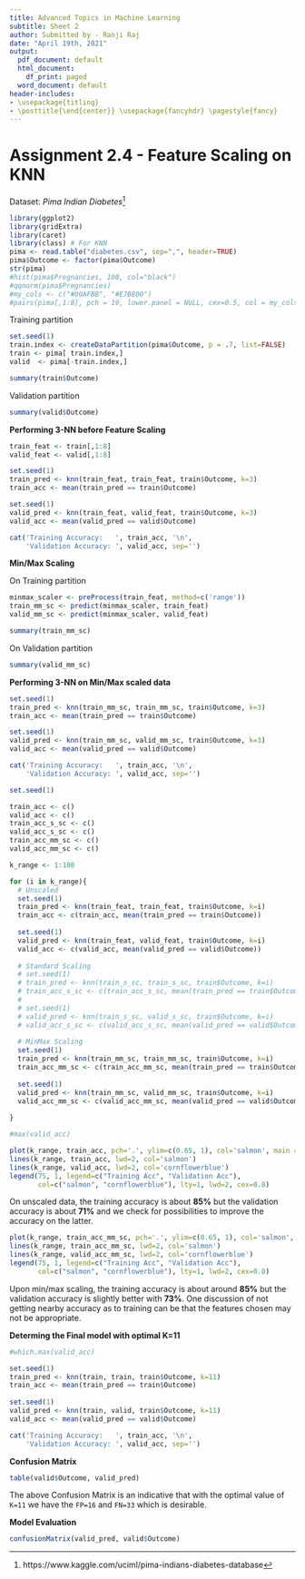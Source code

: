 ---
title: Advanced Topics in Machine Learning
subtitle: Sheet 2
author: Submitted by - Ranji Raj
date: "April 19th, 2021"
output:
  pdf_document: default
  html_document:
    df_print: paged
  word_document: default
header-includes:
- \usepackage{titling}
- \posttitle{\end{center}} \usepackage{fancyhdr} \pagestyle{fancy} 
---

# **Assignment 2.4 - Feature Scaling on KNN**

Dataset: _Pima Indian Diabetes_[^1]
```{r echo = FALSE, message=FALSE, warning=FALSE, out.width = '70%', fig.align="center"}
library(ggplot2)
library(gridExtra)
library(caret)
library(class) # For KNN
pima <- read.table("diabetes.csv", sep=",", header=TRUE)
pima$Outcome <- factor(pima$Outcome)
str(pima)
#hist(pima$Pregnancies, 100, col="black")
#qqnorm(pima$Pregnancies)
#my_cols <- c("#00AFBB", "#E7B800")  
#pairs(pima[,1:8], pch = 19, lower.panel = NULL, cex=0.5, col = my_cols[pima$Outcome],)
```
Training partition
```{r echo = FALSE, message=FALSE, warning=FALSE}
set.seed(1)
train.index <- createDataPartition(pima$Outcome, p = .7, list=FALSE)
train <- pima[ train.index,]
valid  <- pima[-train.index,]

summary(train$Outcome)
```
Validation partition
```{r echo = FALSE, message=FALSE, warning=FALSE}
summary(valid$Outcome)
```
__Performing 3-NN before Feature Scaling__
```{r echo = FALSE, message=FALSE, warning=FALSE}
train_feat <- train[,1:8] 
valid_feat <- valid[,1:8] 

set.seed(1)
train_pred <- knn(train_feat, train_feat, train$Outcome, k=3)
train_acc <- mean(train_pred == train$Outcome)

set.seed(1)
valid_pred <- knn(train_feat, valid_feat, train$Outcome, k=3)
valid_acc <- mean(valid_pred == valid$Outcome)

cat('Training Accuracy:   ', train_acc, '\n',
    'Validation Accuracy: ', valid_acc, sep='')
```

\newpage
__Min/Max Scaling__

On Training partition
```{r echo = FALSE, message=FALSE, warning=FALSE}
minmax_scaler <- preProcess(train_feat, method=c('range'))
train_mm_sc <- predict(minmax_scaler, train_feat)
valid_mm_sc <- predict(minmax_scaler, valid_feat)

summary(train_mm_sc)
```
On Validation partition
```{r echo = FALSE, message=FALSE, warning=FALSE}
summary(valid_mm_sc)
```
__Performing 3-NN on Min/Max scaled data__
```{r echo = FALSE, message=FALSE, warning=FALSE}
set.seed(1)
train_pred <- knn(train_mm_sc, train_mm_sc, train$Outcome, k=3)
train_acc <- mean(train_pred == train$Outcome)

set.seed(1)
valid_pred <- knn(train_mm_sc, valid_mm_sc, train$Outcome, k=3)
valid_acc <- mean(valid_pred == valid$Outcome)

cat('Training Accuracy:   ', train_acc, '\n',
    'Validation Accuracy: ', valid_acc, sep='')
```
```{r echo = FALSE, message=FALSE, warning=FALSE}
set.seed(1)

train_acc <- c()
valid_acc <- c()
train_acc_s_sc <- c()
valid_acc_s_sc <- c()
train_acc_mm_sc <- c()
valid_acc_mm_sc <- c()

k_range <- 1:100

for (i in k_range){
  # Unscaled
  set.seed(1)
  train_pred <- knn(train_feat, train_feat, train$Outcome, k=i)
  train_acc <- c(train_acc, mean(train_pred == train$Outcome))
  
  set.seed(1)
  valid_pred <- knn(train_feat, valid_feat, train$Outcome, k=i)
  valid_acc <- c(valid_acc, mean(valid_pred == valid$Outcome))
  
  # Standard Scaling
  # set.seed(1)
  # train_pred <- knn(train_s_sc, train_s_sc, train$Outcome, k=i)
  # train_acc_s_sc <- c(train_acc_s_sc, mean(train_pred == train$Outcome))
  # 
  # set.seed(1)
  # valid_pred <- knn(train_s_sc, valid_s_sc, train$Outcome, k=i)
  # valid_acc_s_sc <- c(valid_acc_s_sc, mean(valid_pred == valid$Outcome))
  
  # MinMax Scaling
  set.seed(1)
  train_pred <- knn(train_mm_sc, train_mm_sc, train$Outcome, k=i)
  train_acc_mm_sc <- c(train_acc_mm_sc, mean(train_pred == train$Outcome))
  
  set.seed(1)
  valid_pred <- knn(train_mm_sc, valid_mm_sc, train$Outcome, k=i)
  valid_acc_mm_sc <- c(valid_acc_mm_sc, mean(valid_pred == valid$Outcome))
  
}

#max(valid_acc)
```


```{r echo = FALSE, message=FALSE, warning=FALSE, out.width = '70%', fig.align="center"}

plot(k_range, train_acc, pch='.', ylim=c(0.65, 1), col='salmon', main = 'Learning curves for Unscaled data')
lines(k_range, train_acc, lwd=2, col='salmon')
lines(k_range, valid_acc, lwd=2, col='cornflowerblue')
legend(75, 1, legend=c("Training Acc", "Validation Acc"),
       col=c("salmon", "cornflowerblue"), lty=1, lwd=2, cex=0.8)
```
On unscaled data, the training accuracy is about __85%__ but the validation accuracy is about __71%__ and we check for possibilities to improve the accuracy on the latter.


```{r echo = FALSE, message=FALSE, warning=FALSE, out.width = '70%', fig.align="center"}
plot(k_range, train_acc_mm_sc, pch='.', ylim=c(0.65, 1), col='salmon', main = 'Learning curves for Min/Max scaled data')
lines(k_range, train_acc_mm_sc, lwd=2, col='salmon')
lines(k_range, valid_acc_mm_sc, lwd=2, col='cornflowerblue')
legend(75, 1, legend=c("Training Acc", "Validation Acc"),
       col=c("salmon", "cornflowerblue"), lty=1, lwd=2, cex=0.8)
```
Upon min/max scaling, the training accuracy is about around __85%__ but the validation accuracy is slightly better with __73%__. One discussion of not getting nearby accuracy as to training can be that the features chosen may not be appropriate.

\newpage
__Determing the Final model with optimal K=11__
```{r echo = FALSE, message=FALSE, warning=FALSE}
#which.max(valid_acc)
```

```{r echo = FALSE, message=FALSE, warning=FALSE}
set.seed(1)
train_pred <- knn(train, train, train$Outcome, k=11)
train_acc <- mean(train_pred == train$Outcome)
  
set.seed(1)
valid_pred <- knn(train, valid, train$Outcome, k=11)
valid_acc <- mean(valid_pred == valid$Outcome)

cat('Training Accuracy:   ', train_acc, '\n',
    'Validation Accuracy: ', valid_acc, sep='')
```

__Confusion Matrix__
```{r echo = FALSE, message=FALSE, warning=FALSE}
table(valid$Outcome, valid_pred)
```
The above Confusion Matrix is an indicative that with the optimal value of `K=11` we have the `FP=16` and `FN=33` which is desirable.

__Model Evaluation__
```{r echo = FALSE, message=FALSE, warning=FALSE}
confusionMatrix(valid_pred, valid$Outcome)
```
[^1]: https://www.kaggle.com/uciml/pima-indians-diabetes-database